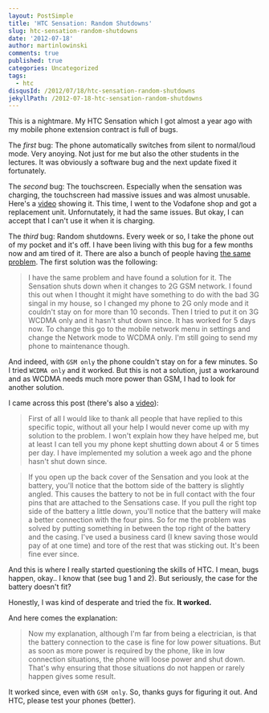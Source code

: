 ```yaml
---
layout: PostSimple
title: 'HTC Sensation: Random Shutdowns'
slug: htc-sensation-random-shutdowns
date: '2012-07-18'
author: martinlowinski
comments: true
published: true
categories: Uncategorized
tags:
  - htc
disqusId: /2012/07/18/htc-sensation-random-shutdowns
jekyllPath: /2012-07-18-htc-sensation-random-shutdowns
---
```


This is a nightmare. My HTC Sensation which I got almost a year ago with my mobile phone extension contract is full of bugs.

The _first_ bug: The phone automatically switches from silent to normal/loud mode. Very anoying. Not just for me but also the other students in the lectures. It was obviously a software bug and the next update fixed it fortunately.

The _second_ bug: The touchscreen. Especially when the sensation was charging, the touchscreen had massive issues and was almost unusable. Here's a [video](http://www.youtube.com/watch?v=Bk1BlXZQDrU) showing it. This time, I went to the Vodafone shop and got a replacement unit. Unfornutately, it had the same issues. But okay, I can accept that I can't use it when it is charging.

The _third_ bug: Random shutdowns. Every week or so, I take the phone out of my pocket and it's off. I have been living with this bug for a few months now and am tired of it. There are also a bunch of people having [the same problem](http://androidforums.com/htc-sensation/422583-help-my-sensation-keeps-shutting-down-randomly.html). The first solution was the following:

> I have the same problem and have found a solution for it. The Sensation shuts down when it changes to 2G GSM network. I found this out when I thought it might have something to do with the bad 3G singal in my house, so I changed my phone to 2G only mode and it couldn't stay on for more than 10 seconds. Then I tried to put it on 3G WCDMA only and it hasn't shut down since. It has worked for 5 days now. To change this go to the mobile network menu in settings and change the Network mode to WCDMA only. I'm still going to send my phone to maintenance though.

And indeed, with `GSM only` the phone couldn't stay on for a few minutes. So I tried `WCDMA only` and it worked. But this is not a solution, just a workaround and as WCDMA needs much more power than GSM, I had to look for another solution.

I came across this post (there's also a [video](http://www.youtube.com/watch?v=xXR7Ra3f2LU)):

> First of all I would like to thank all people that have replied to this specific topic, without all your help I would never come up with my solution to the problem. I won't explain how they have helped me, but at least I can tell you my phone kept shutting down about 4 or 5 times per day. I have implemented my solution a week ago and the phone hasn't shut down since.

> If you open up the back cover of the Sensation and you look at the battery, you'll notice that the bottom side of the battery is slightly angled. This causes the battery to not be in full contact with the four pins that are attached to the Sensations case. If you pull the right top side of the battery a little down, you'll notice that the battery will make a better connection with the four pins. So for me the problem was solved by putting something in between the top right of the battery and the casing. I've used a business card (I knew saving those would pay of at one time) and tore of the rest that was sticking out. It's been fine ever since.

And this is where I really started questioning the skills of HTC. I mean, bugs happen, okay.. I know that (see bug 1 and 2). But seriously, the case for the battery doesn't fit?

Honestly, I was kind of desperate and tried the fix. **It worked.**

And here comes the explanation:

> Now my explanation, although I'm far from being a electrician, is that the battery connection to the case is fine for low power situations. But as soon as more power is required by the phone, like in low connection situations, the phone will loose power and shut down. That's why ensuring that those situations do not happen or rarely happen gives some result.

It worked since, even with `GSM only`. So, thanks guys for figuring it out. And HTC, please test your phones (better).
